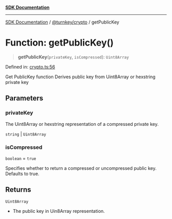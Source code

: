 [**SDK Documentation**](../../../README.mdx)

***

[SDK Documentation](../../../packages.mdx) / [@turnkey/crypto](../README.mdx) / getPublicKey

# Function: getPublicKey()

> **getPublicKey**(`privateKey`, `isCompressed`): `Uint8Array`

Defined in: [crypto.ts:56](https://github.com/tkhq/sdk/blob/078f5423e923fbd1d7fd39440402d7f01d09c3d0/packages/crypto/src/crypto.ts#L56)

Get PublicKey function
Derives public key from Uint8Array or hexstring private key

## Parameters

### privateKey

The Uint8Array or hexstring representation of a compressed private key.

`string` | `Uint8Array`

### isCompressed

`boolean` = `true`

Specifies whether to return a compressed or uncompressed public key. Defaults to true.

## Returns

`Uint8Array`

- The public key in Uin8Array representation.
